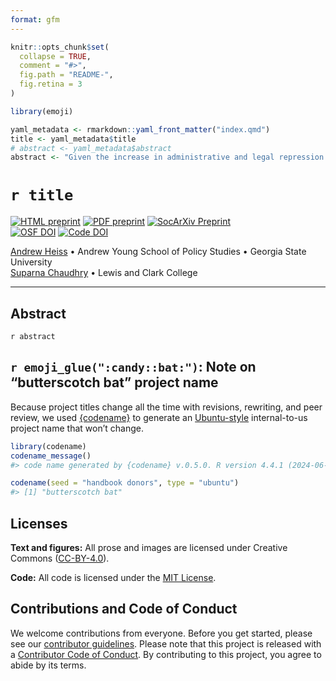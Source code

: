 ```yaml
---
format: gfm
---
```


<!-- README.md is generated from README.qmd. Please edit that file -->

```r
knitr::opts_chunk$set(
  collapse = TRUE,
  comment = "#>",
  fig.path = "README-",
  fig.retina = 3
)

library(emoji)

yaml_metadata <- rmarkdown::yaml_front_matter("index.qmd")
title <- yaml_metadata$title
# abstract <- yaml_metadata$abstract
abstract <- "Given the increase in administrative and legal repression of civil society, how have their donors responded? How do these responses differ across foreign government and private donors? How have local philanthropists and NGOs adapted and responded to such repression? What challenges do civil society groups continue to face despite these responses?"
```

# `r title`

<!-- badges: start -->
[![HTML preprint](https://img.shields.io/badge/HTML%20preprint-FF851B)](https://stats.andrewheiss.com/butterscotch-bat/) [![PDF preprint](https://img.shields.io/badge/PDF%20preprint-3D9970)](https://stats.andrewheiss.com/butterscotch-bat/heiss-chaudhry-donor-responses-chapter.pdf) [![SocArXiv Preprint](https://img.shields.io/badge/SocArXiv%20preprint-10.31235%2Fosf.io%2F9gmhp-blue)](https://doi.org/10.31235/osf.io/9gmhp)  
[![OSF DOI](https://img.shields.io/badge/OSF-10.17605%2FOSF.IO%2FR97Y3-blue)](https://doi.org/10.17605/OSF.IO/R97Y3) [![Code DOI](https://img.shields.io/badge/Code-10.5281%2Fzenodo.14038467-blue)](https://doi.org/10.5281/zenodo.14038467)
<!-- badges: end -->

[Andrew Heiss](https://www.andrewheiss.com/) • Andrew Young School of Policy Studies • Georgia State University  
[Suparna Chaudhry](https://www.suparnachaudhry.com/) • Lewis and Clark College

---

## Abstract

`r abstract`


## `r emoji_glue(":candy::bat:")`: Note on "butterscotch bat" project name

Because project titles change all the time with revisions, rewriting, and peer review, we used [{codename}](http://svmiller.com/codename/) to generate an [Ubuntu-style](https://wiki.ubuntu.com/DevelopmentCodeNames) internal-to-us project name that won’t change.

```r
library(codename)
codename_message()
#> code name generated by {codename} v.0.5.0. R version 4.4.1 (2024-06-14).

codename(seed = "handbook donors", type = "ubuntu")
#> [1] "butterscotch bat"
```


## Licenses

**Text and figures:** All prose and images are licensed under Creative Commons ([CC-BY-4.0](http://creativecommons.org/licenses/by/4.0/)).

**Code:** All code is licensed under the [MIT License](LICENSE.md).


## Contributions and Code of Conduct

We welcome contributions from everyone. Before you get started, please see our [contributor guidelines](CONTRIBUTING.md). Please note that this project is released with a [Contributor Code of Conduct](https://contributor-covenant.org/version/2/0/CODE_OF_CONDUCT.html). By contributing to this project, you agree to abide by its terms.
